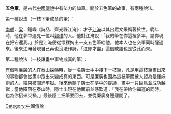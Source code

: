 '''五色筆'''，是古代[[中國|中國]][[傳說|傳說]]中有法力的仙筆。關於五色筆的故事，有兩種說法。

第一種說法（一枝下筆成章的筆）：

[[南朝|南朝]]．[[南梁|梁]]．鍾嶸《詩品．齊光祿江淹》：才子[[江淹|江淹]]以其出眾文采稱著於世。晚年時，他在夢中遇見一位叫[[郭璞|郭璞]]的人。他對江淹說：「我的筆在你這裡多年，請你現在把它還我。」於是江淹便從懷裡掏出一支五色筆給他，他本人也在交筆同時醒過來。後來江淹發現自己再也沒法作詩。「江郎才盡」這個成語也是從此而來。

第二種說法（一枝讓畫中事物成真的筆）：

有個叫[[廉廣|廉廣]]的人在[[泰山|泰山]]採藥時，從一名[[隱士|隱士]]手中接下一枝筆，凡是用這枝筆畫出來的事物都會從畫中跑出來變成真的東西。可是廉廣也因為這枝筆而被人認為是懂妖術的人，結果被關進牢獄。後來他聽了隱士在夢中的提議，畫中一只巨鳥並成功越獄；當他降落在泰山時，隱士出現在他面前並感歎道：「我在帶給你福運的同時，也為你招來災禍。」最後隱士把筆要回去，並從廉廣身邊離開了。
[[Category:中國傳說|Category:中國傳說]]